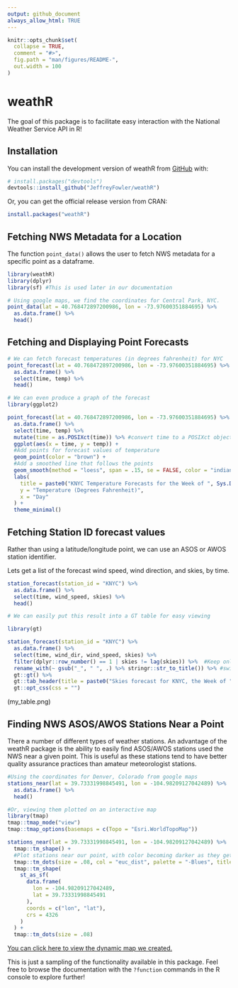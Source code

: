 ```yaml
---
output: github_document
always_allow_html: TRUE
---
```


```r
knitr::opts_chunk$set(
  collapse = TRUE,
  comment = "#>",
  fig.path = "man/figures/README-",
  out.width = 100
)
```

# weathR

<!-- badges: start -->
<!-- badges: end -->

The goal of this package is to facilitate easy interaction with the National Weather Service API in R!

## Installation

You can install the development version of weathR from [GitHub](https://github.com/) with:

``` r
# install.packages("devtools")
devtools::install_github("JeffreyFowler/weathR")
```

Or, you can get the official release version from CRAN:

``` r
install.packages("weathR")
```

## Fetching NWS Metadata for a Location

The function `point_data()` allows the user to fetch NWS metadata for a specific point as a dataframe.

```r
library(weathR)
library(dplyr)
library(sf) #This is used later in our documentation

# Using google maps, we find the coordinates for Central Park, NYC.
point_data(lat = 40.768472897200986, lon = -73.97600351884695) %>% 
  as.data.frame() %>% 
  head()

```

## Fetching and Displaying Point Forecasts

```r

# We can fetch forecast temperatures (in degrees fahrenheit) for NYC
point_forecast(lat = 40.768472897200986, lon = -73.97600351884695) %>% 
  as.data.frame() %>% 
  select(time, temp) %>% 
  head()

# We can even produce a graph of the forecast
library(ggplot2)

point_forecast(lat = 40.768472897200986, lon = -73.97600351884695) %>% 
  as.data.frame() %>% 
  select(time, temp) %>% 
  mutate(time = as.POSIXct(time)) %>% #convert time to a POSIXct object 
  ggplot(aes(x = time, y = temp)) +
  #Add points for forecast values of temperature
  geom_point(color = "brown") +
  #Add a smoothed line that follows the points
  geom_smooth(method = "loess", span = .15, se = FALSE, color = "indianred") +
  labs(
    title = paste0("KNYC Temperature Forecasts for the Week of ", Sys.Date()),
    y = "Temperature (Degrees Fahrenheit)",
    x = "Day"
  ) +
  theme_minimal()

```

## Fetching Station ID forecast values

Rather than using a latitude/longitude point, we can use an ASOS or AWOS station identifier.

Lets get a list of the forecast wind speed, wind direction, and skies, by time.

```r

station_forecast(station_id = "KNYC") %>% 
  as.data.frame() %>% 
  select(time, wind_speed, skies) %>% 
  head()

# We can easily put this result into a GT table for easy viewing
```

```r
library(gt)

station_forecast(station_id = "KNYC") %>% 
  as.data.frame() %>% 
  select(time, wind_dir, wind_speed, skies) %>% 
  filter(dplyr::row_number() == 1 | skies != lag(skies)) %>%  #Keep only observations where the first row is 0 and the skies change
  rename_with(~ gsub("_", " ", .) %>% stringr::str_to_title()) %>% #switch from snake_case to Title Case
  gt::gt() %>% 
  gt::tab_header(title = paste0("Skies forecast for KNYC, the Week of ", Sys.Date())) %>% 
  gt::opt_css(css = "")

```
(my_table.png)

## Finding NWS ASOS/AWOS Stations Near a Point

There a number of different types of weather stations. An advantage of the weathR package is the ability to easily find ASOS/AWOS stations used the NWS near a given point. This is useful as these stations tend to have better quality assurance practices than amateur meteorologist stations.

```r

#Using the coordinates for Denver, Colorado from google maps
stations_near(lat = 39.73331998845491, lon = -104.98209127042489) %>% 
  as.data.frame() %>% 
  head()

#Or, viewing them plotted on an interactive map
library(tmap)
tmap::tmap_mode("view")
tmap::tmap_options(basemaps = c(Topo = "Esri.WorldTopoMap"))

stations_near(lat = 39.73331998845491, lon = -104.98209127042489) %>% 
  tmap::tm_shape() + 
  #Plot stations near our point, with color becoming darker as they get closer
  tmap::tm_dots(size = .08, col = "euc_dist", palette = "-Blues", title = "Euclidian Distance") +
  tmap::tm_shape(
    st_as_sf(
      data.frame(
        lon = -104.98209127042489,
        lat = 39.73331998845491
      ),
      coords = c("lon", "lat"),
      crs = 4326
    )
  ) +
  tmap::tm_dots(size = .08)

```
[You can click here to view the dynamic map we created.](https://jeffreyfowler.github.io/weathR/dynamic_map.html)

This is just a sampling of the functionality available in this package. Feel free to browse the documentation with the `?function` commands in the R console to explore further!
